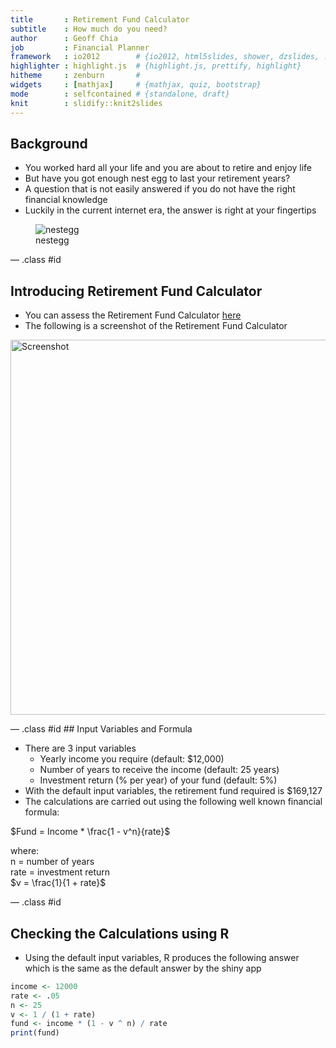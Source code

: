 ```yaml
---
title       : Retirement Fund Calculator
subtitle    : How much do you need?
author      : Geoff Chia
job         : Financial Planner
framework   : io2012        # {io2012, html5slides, shower, dzslides, ...}
highlighter : highlight.js  # {highlight.js, prettify, highlight}
hitheme     : zenburn       # 
widgets     : [mathjax]     # {mathjax, quiz, bootstrap}
mode        : selfcontained # {standalone, draft}
knit        : slidify::knit2slides
---
```


## Background

* You worked hard all your life and you are about to retire and enjoy life
* But have you got enough nest egg to last your retirement years?
* A question that is not easily answered if you do not have the right financial knowledge
* Luckily in the current internet era, the answer is right at your fingertips

![nestegg](nestegg.jpg)

--- .class #id 

## Introducing Retirement Fund Calculator

* You can assess the Retirement Fund Calculator [here](https://geoffchia.shinyapps.io/Project/)
* The following is a screenshot of the Retirement Fund Calculator

<img src="screen.png" alt="Screenshot" style="width: 600px;"/>

--- .class #id 
## Input Variables and Formula

* There are 3 input variables
    - Yearly income you require (default: $12,000)
    - Number of years to receive the income (default: 25 years)
    - Investment return (% per year) of your fund (default: 5%)
* With the default input variables, the retirement fund required is $169,127
* The calculations are carried out using the following well known financial formula:

$Fund = Income * \frac{1 - v^n}{rate}$

  where:  
  n = number of years  
  rate = investment return  
  $v = \frac{1}{1 + rate}$

--- .class #id 

## Checking the Calculations using R

* Using the default input variables, R produces the following answer which is the same as the default answer by the shiny app
```r
income <- 12000  
rate <- .05  
n <- 25  
v <- 1 / (1 + rate)  
fund <- income * (1 - v ^ n) / rate
print(fund)
```



